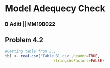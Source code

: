 # Model Adequecy Check

### B Aditi \|\| MM19B022

## Problem 4.2

```r
#Getting table from 3.1
tb1 <- read.csv('Table_B1.csv',header=TRUE,
                      stringsAsFactors=FALSE)
```
